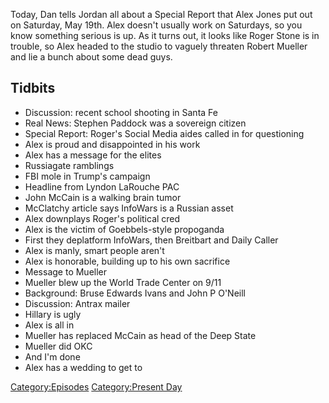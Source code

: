 {{Episode
    | title           = May 19, 2018
    | caption         = [https://knowledgefight.libsyn.com/knowledge-fight-may-19-2018 Listen to this episode on Libsyn]
    | episodeNumber   = 162
    | length          = 01:44:16
    | airDate         = May 21, 2018
    | coverageDate    = May 19, 2018
    | episodeType     = [[:Category:Present Day|Present Day]]
    | appearance      = [[Stephen Paddock]], [[Roger Stone]], [[Lyndon LaRouche]], [[John McCain]], [[Robert Mueller]], [[Bruce Edwards Ivans]], [[John P O'Neill]]
    | oocDrop         = Is this a simulation? This is crazy
    | previousEpisode = [[161: May 14, 2018]]
    | nextEpisode     = [[163: January 27-29, 2009]]
}}

{{Stub}}

Today, Dan tells Jordan all about a Special Report that Alex Jones put out on Saturday, May 19th. Alex doesn't usually work on Saturdays, so you know something serious is up. As it turns out, it looks like Roger Stone is in trouble, so Alex headed to the studio to vaguely threaten Robert Mueller and lie a bunch about some dead guys.

==Tidbits==

*Discussion: recent school shooting in Santa Fe
*Real News: Stephen Paddock was a sovereign citizen
*Special Report: Roger's Social Media aides called in for questioning
*Alex is proud and disappointed in his work
*Alex has a message for the elites
*Russiagate ramblings
*FBI mole in Trump's campaign
*Headline from Lyndon LaRouche PAC
*John McCain is a walking brain tumor
*McClatchy article says InfoWars is a Russian asset
*Alex downplays Roger's political cred
*Alex is the victim of Goebbels-style propoganda
*First they deplatform InfoWars, then Breitbart and Daily Caller
*Alex is manly, smart people aren't
*Alex is honorable, building up to his own sacrifice
*Message to Mueller
*Mueller blew up the World Trade Center on 9/11
*Background: Bruse Edwards Ivans and John P O'Neill
*Discussion: Antrax mailer
*Hillary is ugly
*Alex is all in
*Mueller has replaced McCain as head of the Deep State
*Mueller did OKC
*And I'm done
*Alex has a wedding to get to

[[Category:Episodes]]
[[Category:Present Day]]